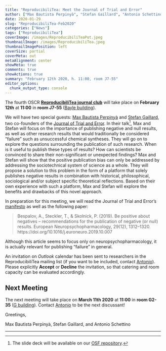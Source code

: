 ```yaml
---
title: "ReproducibiliTea: Meet the Journal of Trial and Error"
author: ["Max Bautista Perpinyà", "Stefan Gaillard", "Antonio Schettino"]
date: 2020-01-29
slug: "ReproducibiliTea-Feb2020"
categories: ["News"]
tags: ["ReproducibiliTea"]
coverImage: /images/ReproducibiliTeaPot.jpeg
thumbnailImage: /images/ReproducibiliTea.jpeg
thumbnailImagePosition: left
coverSize: partial
coverMeta: out
metaAlignment: center
showMeta: true
comments: true
showActions: true
summary: "February 12th 2020, h. 11:00, room J7-55"
editor_options: 
  chunk_output_type: console
---
```


The fourth OSCR [**ReproducibiliTea journal club**](https://www.openscience-rotterdam.com/2019/10/announcement-reproducibilitea/) will take place on **February 12th** at **11:00** in **room J7-55** ([Bayle building](https://www.eur.nl/en/campus/locations/spaces/bayle-building)).

We will have two special guests: [Max Bautista Perpinyà](https://twitter.com/oliviodare) and [Stefan Gaillard](https://twitter.com/sdmgaillard), two co-founders of the [Journal of Trial and Error](https://www.jtrialerror.com/). In their talk[^1], Max and Stefan will focus on the importance of publishing negative and null results, as well as other research results that would traditionally be considered "failure" such as unsuccessful chemical syntheses. They will go on to explore the questions surrounding the publication of such research. When is it useful to publish these types of results? How can scientists be convinced to share their non-significant or unexpected findings? Max and Stefan will show that the positive publication bias can only be addressed by addressing the sociotechnical system of science as a whole. They will propose a solution to this problem in the form of a platform that solely publishes negative results in combination with historical, philosophical, sociological and/or subject specific theoretical reflections. Based on their own experience with such a platform, Max and Stefan will explore the benefits and drawbacks of this novel approach.

In preparation for this meeting, we will read the Journal of Trial and Error's [manifesto](https://www.jtrialerror.com/the-manifesto-for-trial-and-error-in-science/) as well as the following paper:

> Bespalov, A., Steckler, T., & Skolnick, P. (2019). Be positive about negatives – recommendations for the publication of negative (or null) results. European Neuropsychopharmacology, 29(12), 1312–1320. https://doi.org/10.1016/j.euroneuro.2019.10.007

Although this article seems to focus only on neuropsychopharmacology, it is actually relevant for publishing "failure" in general.

An invitation on _Outlook_ calendar has been sent to researchers in the ReproducibiliTea mailing list (if you want to be included, contact [Antonio](mailto:schettino@eur.nl)). Please explicitly **Accept** or **Decline** the invitation, so that catering and room capacity can be evaluated accordingly.

## Next Meeting

The next meeting will take place on **March 11th 2020** at **11:00** in **room G2-35** ([G building](https://www.eur.nl/en/campus/locations/spaces/g-building)). Contact [Antonio](mailto:schettino@eur.nl) to be the next discussant!

Greetings,

Max Bautista Perpinyà, Stefan Gaillard, and Antonio Schettino

***

[^1]: The slide deck will be available on our [OSF repository](https://osf.io/yk9pf/).


